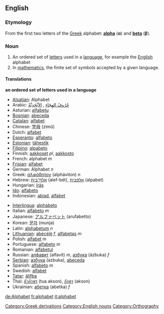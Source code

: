 {{wikipedia}}
== English ==

=== Etymology ===
From the first two letters of the [[Greek]] alphabet: '''[[alpha]]''' ('''&alpha;''') and '''[[beta]]''' ('''&beta;''').

=== Noun ===
# An ordered set of [[letter]]s used in a [[language]], for example the [[English]] alphabet
# In [[mathematics]], the finite set of symbols accepted by a given language.

==== Translations ====
'''an ordered set of letters used in a language'''
{{top}}
*[[Alsatian]]: Alphabet
*Arabic: [[حروف الهجاء|حُرُوفُ الهِجَاء]] {{IPAchar|(ħurúːf al-hijáː’)}}, [[الابجدية|الأبْجَدِيَّةٌ]] {{IPAchar|(al-abʤadíyya)}}
*Asturian: [[alfabetu]]
*[[Bosnian]]: [[abeceda]]
*[[Catalan]]: [[alfabet]]
*Chinese: [[字母]] (zìmǔ)
*Dutch: [[alfabet]]
*[[Esperanto]]: [[alfabeto]]
*[[Estonian]]: [[tähestik]]
*[[Filipino]]: [[alpabeto]]
*Finnish: [[aakkoset]] ''pl'', [[aakkosto]]
*French: alphabet ''m''
*[[Frisian]]: [[alfabet]]
*German: Alphabet ''n''
*Greek: [[αλφάβητον]] (alpháviton) ''n''
*Hebrew: [[אלף־בית]] (alef-bét), [[אלפבית]] (alpabet)
*Hungarian: [[írás]]
*[[Ido]]: [[alfabeto]]
*Indonesian: [[abjad]], [[alfabet]]
{{mid}}
*[[Interlingua]]: [[alphabeto]]
*Italian: [[alfabeto]] ''m''
*Japanese: [[アルファベット]] (arufabetto)
*Korean: [[문자]] (munja)
*Latin: [[alphabetum]] ''n''
*[[Lithuanian]]: [[abėcėlė]] ''f'', [[alfabetas]] ''m''
*Polish: [[alfabet]] ''m''
*Portuguese: [[alfabeto]] ''m''
*Romanian: [[alfabetul]]
*Russian: [[алфавит]] (alfavít) ''m'', [[азбука]] (ázbuka) ''f''
*[[Serbian]]: [[азбука]] (azbuka), [[abeceda]]
*Spanish: [[alfabeto]] ''m''
*Swedish: [[alfabet]]
*[[Tatar]]: [[älifba]]
*Thai: [[ตัวอักษร]] (tua akson), [[อักษร]] (akson)
*Ukrainian: [[абетка]] (abetka) ''f''
{{bottom}}

[[de:Alphabet]]
[[fr:alphabet]]
[[it:alphabet]]

[[Category:Greek derivations]]
[[Category:English nouns]]
[[Category:Orthography]]